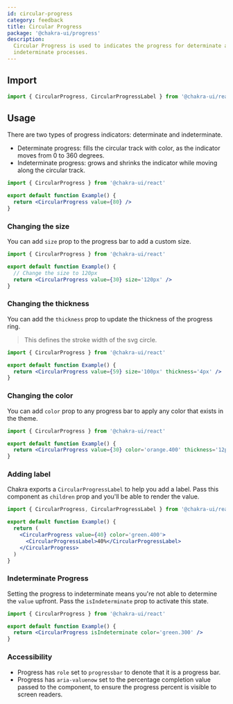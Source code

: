 ```yaml
---
id: circular-progress
category: feedback
title: Circular Progress
package: '@chakra-ui/progress'
description:
  Circular Progress is used to indicates the progress for determinate and
  indeterminate processes.
---
```


## Import

```js
import { CircularProgress, CircularProgressLabel } from '@chakra-ui/react'
```

## Usage

There are two types of progress indicators: determinate and indeterminate.

- Determinate progress: fills the circular track with color, as the indicator
  moves from 0 to 360 degrees.
- Indeterminate progress: grows and shrinks the indicator while moving along the
  circular track.

```jsx
import { CircularProgress } from '@chakra-ui/react'

export default function Example() {
  return <CircularProgress value={80} />
}
```

### Changing the size

You can add `size` prop to the progress bar to add a custom size.

```jsx
import { CircularProgress } from '@chakra-ui/react'

export default function Example() {
  // Change the size to 120px
  return <CircularProgress value={30} size='120px' />
}
```

### Changing the thickness

You can add the `thickness` prop to update the thickness of the progress ring.

> This defines the stroke width of the svg circle.

```jsx
import { CircularProgress } from '@chakra-ui/react'

export default function Example() {
  return <CircularProgress value={59} size='100px' thickness='4px' />
}
```

### Changing the color

You can add `color` prop to any progress bar to apply any color that exists in
the theme.

```jsx
import { CircularProgress } from '@chakra-ui/react'

export default function Example() {
  return <CircularProgress value={30} color='orange.400' thickness='12px' />
}
```

### Adding label

Chakra exports a `CircularProgressLabel` to help you add a label. Pass this
component as `children` prop and you'll be able to render the value.

```jsx
import { CircularProgress, CircularProgressLabel } from '@chakra-ui/react'

export default function Example() {
  return (
    <CircularProgress value={40} color='green.400'>
      <CircularProgressLabel>40%</CircularProgressLabel>
    </CircularProgress>
  )
}
```

### Indeterminate Progress

Setting the progress to indeterminate means you're not able to determine the
`value` upfront. Pass the `isIndeterminate` prop to activate this state.

```jsx
import { CircularProgress } from '@chakra-ui/react'

export default function Example() {
  return <CircularProgress isIndeterminate color='green.300' />
}
```

### Accessibility

- Progress has `role` set to `progressbar` to denote that it is a progress bar.
- Progress has `aria-valuenow` set to the percentage completion value passed to
  the component, to ensure the progress percent is visible to screen readers.

